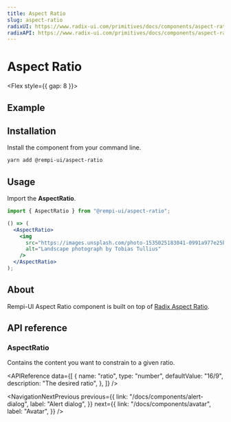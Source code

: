 ```yaml
---
title: Aspect Ratio
slug: aspect-ratio
radixUI: https://www.radix-ui.com/primitives/docs/components/aspect-ratio
radixAPI: https://www.radix-ui.com/primitives/docs/components/aspect-ratio#api-reference
---
```


# Aspect Ratio

<Description text="Displays content within a desired ratio." />

<Flex style={{ gap: 8 }}>
  <RadixUI href="https://www.radix-ui.com/primitives/docs/components/aspect-ratio" />
  <RadixAPI href="https://www.radix-ui.com/primitives/docs/components/aspect-ratio#api-reference" />
</Flex>

## Example

<PreviewComponent name="aspect-ratio" />

## Installation

Install the component from your command line.

```bash
yarn add @rempi-ui/aspect-ratio
```

## Usage

Import the <strong>AspectRatio</strong>.

```jsx
import { AspectRatio } from "@rempi-ui/aspect-ratio";

() => (
  <AspectRatio>
    <img
      src="https://images.unsplash.com/photo-1535025183041-0991a977e25b?w=300&dpr=2&q=80"
      alt="Landscape photograph by Tobias Tullius"
    />
  </AspectRatio>
);
```

## About

Rempi-UI Aspect Ratio component is built on top of [Radix Aspect Ratio](https://www.radix-ui.com/primitives/docs/components/aspect-ratio).

## API reference

### AspectRatio

Contains the content you want to constrain to a given ratio.

<MoreInfo
  componentName="Radix Aspect Ratio"
  componentLink="https://www.radix-ui.com/primitives/docs/components/aspect-ratio#root"
/>

<APIReference
  data={[
    {
      name: "ratio",
      type: "number",
      defaultValue: "16/9",
      description: "The desired ratio",
    },
  ]}
/>

<NavigationNextPrevious
  previous={{
    link: "/docs/components/alert-dialog",
    label: "Alert dialog",
  }}
  next={{
    link: "/docs/components/avatar",
    label: "Avatar",
  }}
/>
